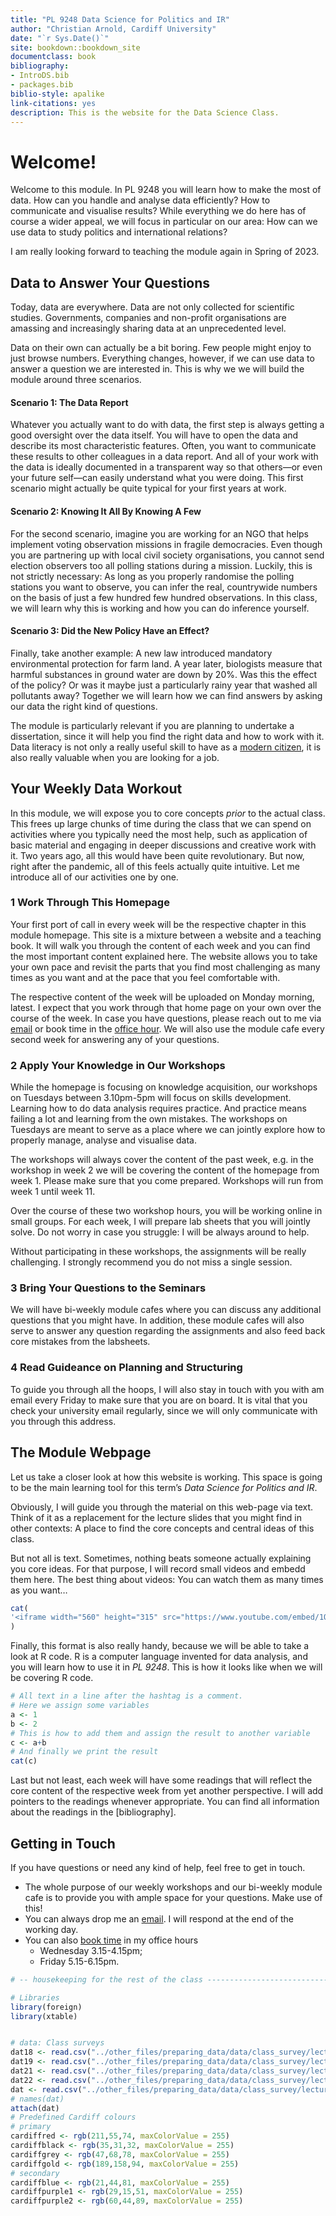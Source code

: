 ```yaml
---
title: "PL 9248 Data Science for Politics and IR"
author: "Christian Arnold, Cardiff University"
date: "`r Sys.Date()`"
site: bookdown::bookdown_site
documentclass: book
bibliography:
- IntroDS.bib
- packages.bib
biblio-style: apalike
link-citations: yes
description: This is the website for the Data Science Class.
---
```


<!-- bookdown:::render_book('index.Rmd') -->
<!-- browseURL('docs/index.html') -->


# Welcome! {.unnumbered}

Welcome to this module. In PL 9248 you will learn how to make the most of data. How can you handle and analyse data efficiently? How to communicate and visualise results? While everything we do here has of course a wider appeal, we will focus in particular on our area: How can we use data to study politics and international relations?

I am really looking forward to teaching the module again in Spring of 2023.

## Data to Answer Your Questions {.unnumbered}

Today, data are everywhere. Data are not only collected for scientific studies. Governments, companies and non-profit organisations are amassing and increasingly sharing data at an unprecedented level.

Data on their own can actually be a bit boring. Few people might enjoy to just browse numbers. Everything changes, however, if we can use data to answer a question we are interested in. This is why we we will build the module around three scenarios.

#### Scenario 1: The Data Report {.unnumbered}

Whatever you actually want to do with data, the first step is always getting a good oversight over the data itself. You will have to open the data and describe its most characteristic features. Often, you want to communicate these results to other colleagues in a data report. And all of your work with the data is ideally documented in a transparent way so that others---or even your future self---can easily understand what you were doing. This first scenario might actually be quite typical for your first years at work.

#### Scenario 2: Knowing It All By Knowing A Few {.unnumbered}

For the second scenario, imagine you are working for an NGO that helps implement voting observation missions in fragile democracies. Even though you are partnering up with local civil society organisations, you cannot send election observers too all polling stations during a mission. Luckily, this is not strictly necessary: As long as you properly randomise the polling stations you want to observe, you can infer the real, countrywide numbers on the basis of just a few hundred few hundred observations. In this class, we will learn why this is working and how you can do inference yourself.

#### Scenario 3: Did the New Policy Have an Effect? {.unnumbered}

Finally, take another example: A new law introduced mandatory environmental protection for farm land. A year later, biologists measure that harmful substances in ground water are down by 20%. Was this the effect of the policy? Or was it maybe just a particularly rainy year that washed all pollutants away? Together we will learn how we can find answers by asking our data the right kind of questions.

The module is particularly relevant if you are planning to undertake a dissertation, since it will help you find the right data and how to work with it. Data literacy is not only a really useful skill to have as a [modern citizen](https://datajusticelab.org/), it is also really valuable when you are looking for a job.

## Your Weekly Data Workout {.unnumbered}


In this module, we will expose you to core concepts *prior* to the actual class. This frees up large chunks of time during the class that we can spend on activities where you typically need the most help, such as application of basic material and engaging in deeper discussions and creative work with it. Two years ago, all this would have been quite revolutionary. But now, right after the pandemic, all of this feels actually quite intuitive. Let me introduce all of our activities one by one.

### 1 Work Through This Homepage {.unnumbered}

Your first port of call in every week will be the respective chapter in this module homepage. This site is a mixture between a website and a teaching book. It will walk you through the content of each week and you can find the most important content explained here. The website allows you to take your own pace and revisit the parts that you find most challenging as many times as you want and at the pace that you feel comfortable with.

The respective content of the week will be uploaded on Monday morning, latest. I expect that you work through that home page on your own over the course of the week. In case you have questions, please reach out to me via [email](mailto:arnoldc6@cardiff.ac.uk) or book time in the [office hour](https://tinyurl.com/yayvd5no). We will also use the module cafe every second week for answering any of your questions.

### 2 Apply Your Knowledge in Our Workshops {.unnumbered}

While the homepage is focusing on knowledge acquisition, our workshops on Tuesdays between 3.10pm-5pm will focus on skills development. Learning how to do data analysis requires practice. And practice means failing a lot and learning from the own mistakes. The workshops on Tuesdays are meant to serve as a place where we can jointly explore how to properly manage, analyse and visualise data.

The workshops will always cover the content of the past week, e.g. in the workshop in week 2 we will be covering the content of the homepage from week 1. Please make sure that you come prepared. Workshops will run from week 1 until week 11.

Over the course of these two workshop hours, you will be working online in small groups. For each week, I will prepare lab sheets that you will jointly solve. Do not worry in case you struggle: I will be always around to help.

Without participating in these workshops, the assignments will be really challenging. I strongly recommend you do not miss a single session.

### 3 Bring Your Questions to the Seminars {.unnumbered}

We will have bi-weekly module cafes where you can discuss any additional questions that you might have. In addition, these module cafes will also serve to answer any question regarding the assignments and also feed back core mistakes from the labsheets.

### 4 Read Guideance on Planning and Structuring {.unnumbered}

To guide you through all the hoops, I will also stay in touch with you with am email every Friday to make sure that you are on board. It is vital that you check your university email regularly, since we will only communicate with you through this address.

## The Module Webpage {.unnumbered}

<!-- What is this page for? -->

Let us take a closer look at how this website is working. This space is going to be the main learning tool for this term's *Data Science for Politics and IR*.

Obviously, I will guide you through the material on this web-page via text. Think of it as a replacement for the lecture slides that you might find in other contexts: A place to find the core concepts and central ideas of this class.

But not all is text. Sometimes, nothing beats someone actually explaining you core ideas. For that purpose, I will record small videos and embedd them here. The best thing about videos: You can watch them as many times as you want...

```r
cat(
'<iframe width="560" height="315" src="https://www.youtube.com/embed/1QJ6P8Yxil4" frameborder="0" allow="accelerometer; autoplay; clipboard-write; encrypted-media; gyroscope; picture-in-picture" allowfullscreen></iframe>'
)
```

Finally, this format is also really handy, because we will be able to take a look at R code. R is a computer language invented for data analysis, and you will learn how to use it in *PL 9248*. This is how it looks like when we will be covering R code.

```r
# All text in a line after the hashtag is a comment.
# Here we assign some variables
a <- 1
b <- 2
# This is how to add them and assign the result to another variable
c <- a+b
# And finally we print the result
cat(c)
```

Last but not least, each week will have some readings that will reflect the core content of the respective week from yet another perspective. I will add pointers to the readings whenever appropriate. You can find all information about the readings in the [bibliography].

## Getting in Touch {.unnumbered}

If you have questions or need any kind of help, feel free to get in touch.

-   The whole purpose of our weekly workshops and our bi-weekly module cafe is to provide you with ample space for your questions. Make use of this!
-   You can always drop me an [email](mailto:arnoldc6@cardiff.ac.uk). I will respond at the end of the working day.
-   You can also [book time](https://tinyurl.com/yayvd5no) in my office hours
    -   Wednesday 3.15-4.15pm;
    -   Friday 5.15-6.15pm.

<!-- <!-- To compile this example to PDF, you need XeLaTeX. You are recommended to install TinyTeX (which includes XeLaTeX): <https://yihui.org/tinytex/>. -->

<!-- ```{r include=FALSE} -->

<!-- # automatically create a bib database for R packages -->

<!-- knitr::write_bib(c( -->

<!--   .packages(), 'bookdown', 'knitr', 'rmarkdown' -->

<!-- ), 'packages.bib') -->

<!-- ``` -->

```r

# -- housekeeping for the rest of the class ------------------------------------ 

# Libraries
library(foreign)
library(xtable)


# data: Class surveys 
dat18 <- read.csv("../other_files/preparing_data/data/class_survey/lecture_survey_18.csv")
dat19 <- read.csv("../other_files/preparing_data/data/class_survey/lecture_survey_19.csv")
dat21 <- read.csv("../other_files/preparing_data/data/class_survey/lecture_survey_21.csv")
dat22 <- read.csv("../other_files/preparing_data/data/class_survey/lecture_survey_22.csv")
dat <- read.csv("../other_files/preparing_data/data/class_survey/lecture_survey_23.csv")
# names(dat)
attach(dat)
# Predefined Cardiff colours 
# primary 
cardiffred <- rgb(211,55,74, maxColorValue = 255) 
cardiffblack <- rgb(35,31,32, maxColorValue = 255) 
cardiffgrey <- rgb(47,68,78, maxColorValue = 255) 
cardiffgold <- rgb(189,158,94, maxColorValue = 255) 
# secondary  
cardiffblue <- rgb(21,44,81, maxColorValue = 255) 
cardiffpurple1 <- rgb(29,15,51, maxColorValue = 255) 
cardiffpurple2 <- rgb(60,44,89, maxColorValue = 255) 

```
